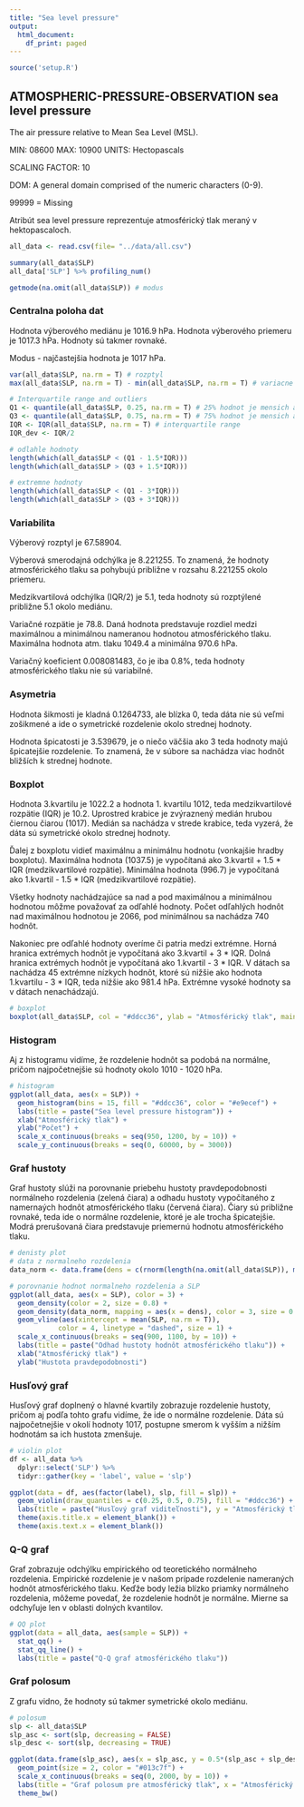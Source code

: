 ```yaml
---
title: "Sea level pressure"
output:
  html_document:
    df_print: paged
---
```


```r
source('setup.R')
```

## ATMOSPHERIC-PRESSURE-OBSERVATION sea level pressure

The air pressure relative to Mean Sea Level (MSL).

MIN: 08600 MAX: 10900 UNITS: Hectopascals

SCALING FACTOR: 10

DOM: A general domain comprised of the numeric characters (0-9).

99999 = Missing

Atribút sea level pressure reprezentuje atmosférický tlak meraný v hektopascaloch.

```r
all_data <- read.csv(file= "../data/all.csv")
```

```r
summary(all_data$SLP)
all_data['SLP'] %>% profiling_num()

getmode(na.omit(all_data$SLP)) # modus

```

### Centralna poloha dat

Hodnota výberového mediánu je 1016.9 hPa. Hodnota výberového priemeru je 1017.3 hPa. Hodnoty sú takmer rovnaké.

Modus - najčastejšia hodnota je 1017 hPa.

```r
var(all_data$SLP, na.rm = T) # rozptyl
max(all_data$SLP, na.rm = T) - min(all_data$SLP, na.rm = T) # variacne rozpatie

# Interquartile range and outliers
Q1 <- quantile(all_data$SLP, 0.25, na.rm = T) # 25% hodnot je mensich a 75% vacsich
Q3 <- quantile(all_data$SLP, 0.75, na.rm = T) # 75% hodnot je mensich a 25% vacsich
IQR <- IQR(all_data$SLP, na.rm = T) # interquartile range
IQR_dev <- IQR/2

# odlahle hodnoty
length(which(all_data$SLP < (Q1 - 1.5*IQR)))
length(which(all_data$SLP > (Q3 + 1.5*IQR)))

# extremne hodnoty
length(which(all_data$SLP < (Q1 - 3*IQR)))
length(which(all_data$SLP > (Q3 + 3*IQR)))

```


### Variabilita
 
Výberový rozptyl je 67.58904.

Výberová smerodajná odchýlka je 8.221255. To znamená, že hodnoty atmosférického tlaku sa pohybujú približne v rozsahu 8.221255 okolo priemeru. 

Medzikvartilová odchýlka (IQR/2) je 5.1, teda hodnoty sú rozptýlené približne 5.1 okolo mediánu.

Variačné rozpätie je 78.8. Daná hodnota predstavuje rozdiel medzi maximálnou a minimálnou nameranou hodnotou atmosférického tlaku. Maximálna hodnota atm. tlaku 1049.4 a minimálna 970.6 hPa. 

Variačný koeficient 0.008081483, čo je iba 0.8%, teda hodnoty atmosférického tlaku nie sú variabilné.


### Asymetria

Hodnota šikmosti je kladná 0.1264733, ale blízka 0, teda dáta nie sú veľmi zošikmené a ide o symetrické rozdelenie okolo strednej hodnoty. 

Hodnota špicatosti je 3.539679, je o niečo väčšia ako 3 teda hodnoty majú špicatejšie rozdelenie. To znamená, že v súbore sa nachádza viac hodnôt bližších k strednej hodnote.


### Boxplot

Hodnota 3.kvartilu je 1022.2 a hodnota 1. kvartilu 1012, teda medzikvartilové rozpätie (IQR) je 10.2. Uprostred krabice je zvýraznený medián hrubou čiernou čiarou (1017). Medián sa nachádza v strede krabice, teda vyzerá, že dáta sú symetrické okolo strednej hodnoty.

Ďalej z boxplotu vidieť maximálnu a minimálnu hodnotu (vonkajšie hradby boxplotu).
Maximálna hodnota (1037.5) je vypočítaná ako 3.kvartil + 1.5 * IQR (medzikvartilové rozpätie).
Minimálna hodnota (996.7) je vypočítaná ako 1.kvartil - 1.5 * IQR (medzikvartilové rozpätie).

Všetky hodnoty nachádzajúce sa nad a pod maximálnou a minimálnou hodnotou môžme považovať za odľahlé hodnoty. Počet odľahlých hodnôt nad maximálnou hodnotou je 2066, pod minimálnou sa nachádza 740 hodnôt. 

Nakoniec pre odľahlé hodnoty overíme či patria medzi extrémne.
Horná hranica extrémych hodnôt je vypočítaná ako 3.kvartil + 3 * IQR.
Dolná hranica extrémych hodnôt je vypočítaná ako 1.kvartil - 3 * IQR.
V dátach sa nachádza 45 extrémne nízkych hodnôt, ktoré sú nižšie ako hodnota 1.kvartilu - 3 * IQR, teda nižšie ako 981.4 hPa. Extrémne vysoké hodnoty sa v dátach nenachádzajú.

```r

# boxplot
boxplot(all_data$SLP, col = "#ddcc36", ylab = "Atmosférický tlak", main = "Sea level pressure boxplot")

```


### Histogram

Aj z histogramu vidíme, že rozdelenie hodnôt sa podobá na normálne, pričom najpočetnejšie sú hodnoty okolo 1010 - 1020 hPa.

```r

# histogram
ggplot(all_data, aes(x = SLP)) + 
  geom_histogram(bins = 15, fill = "#ddcc36", color = "#e9ecef") +
  labs(title = paste("Sea level pressure histogram")) +
  xlab("Atmosférický tlak") +
  ylab("Počet") +
  scale_x_continuous(breaks = seq(950, 1200, by = 10)) +
  scale_y_continuous(breaks = seq(0, 60000, by = 3000))

```


### Graf hustoty

Graf hustoty slúži na porovnanie priebehu hustoty pravdepodobnosti normálneho rozdelenia (zelená čiara) a odhadu hustoty vypočítaného z namernaých hodnôt atmosférického tlaku (červená čiara). Čiary sú približne rovnaké, teda ide o normálne rozdelenie, ktoré je ale trocha špicatejšie. Modrá prerušovaná čiara predstavuje priemernú hodnotu atmosférického tlaku. 

```r

# denisty plot 
# data z normalneho rozdelenia
data_norm <- data.frame(dens = c(rnorm(length(na.omit(all_data$SLP)), mean(all_data$SLP, na.rm = T), sd(all_data$SLP, na.rm = T))))

# porovnanie hodnot normalneho rozdelenia a SLP
ggplot(all_data, aes(x = SLP), color = 3) + 
  geom_density(color = 2, size = 0.8) +
  geom_density(data_norm, mapping = aes(x = dens), color = 3, size = 0.8) +
  geom_vline(aes(xintercept = mean(SLP, na.rm = T)),
            color = 4, linetype = "dashed", size = 1) +
  scale_x_continuous(breaks = seq(900, 1100, by = 10)) +
  labs(title = paste("Odhad hustoty hodnôt atmosférického tlaku")) +
  xlab("Atmosférický tlak") +
  ylab("Hustota pravdepodobnosti")

```


### Husľový graf

Husľový graf doplnený o hlavné kvartily zobrazuje rozdelenie hustoty, pričom aj podľa tohto grafu vidíme, že ide o normálne rozdelenie. Dáta sú najpočetnejšie v okolí hodnoty 1017, postupne smerom k vyšším a nižším hodnotám sa ich hustota zmenšuje.

```r

# violin plot
df <- all_data %>%
  dplyr::select('SLP') %>%
  tidyr::gather(key = 'label', value = 'slp')

ggplot(data = df, aes(factor(label), slp, fill = slp)) +
  geom_violin(draw_quantiles = c(0.25, 0.5, 0.75), fill = "#ddcc36") +
  labs(title = paste("Husľový graf viditeľnosti"), y = "Atmosférický tlak", fill = "Sea level pressure") +
  theme(axis.title.x = element_blank()) +
  theme(axis.text.x = element_blank())

```


### Q-Q graf

Graf zobrazuje odchýlku empirického od teoretického normálneho rozdelenia. Empirické rozdelenie je v našom prípade rozdelenie nameraných hodnôt atmosférického tlaku. Keďže body ležia blízko priamky normálneho rozdelenia, môžeme povedať, že rozdelenie hodnôt je normálne. Mierne sa odchyľuje len v oblasti dolných kvantilov.

```r

# QQ plot
ggplot(data = all_data, aes(sample = SLP)) +
  stat_qq() + 
  stat_qq_line() +
  labs(title = paste("Q-Q graf atmosférického tlaku"))

```


### Graf polosum

Z grafu vidno, že hodnoty sú takmer symetrické okolo mediánu.

```r

# polosum
slp <- all_data$SLP
slp_asc <- sort(slp, decreasing = FALSE)
slp_desc <- sort(slp, decreasing = TRUE)

ggplot(data.frame(slp_asc), aes(x = slp_asc, y = 0.5*(slp_asc + slp_desc))) + 
  geom_point(size = 2, color = "#013c7f") +
  scale_x_continuous(breaks = seq(0, 2000, by = 10)) +
  labs(title = "Graf polosum pre atmosférický tlak", x = "Atmosférický tlak") +
  theme_bw()

```